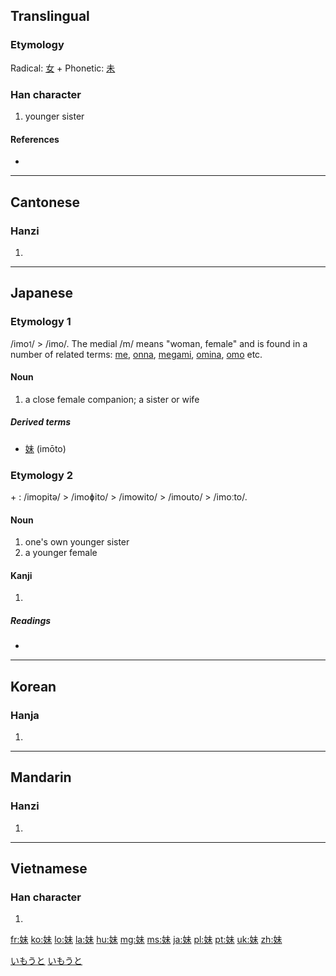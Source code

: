 {{also|妺}}
==Translingual==

===Etymology===
Radical: [[女]] + Phonetic: [[未]]

===Han character===
{{Han char|rn=38|rad=女|as=05|sn=8|four=4549<sub>0</sub>|canj=女十木 (VJD)|ids=⿰[[女]][[未]]}}

# younger sister

====References====
* {{Han ref|kx=0257.280|dkj=06138|dj=0522.230|hdz=21034.060|uh=59B9|ud=22969|bh=A966|bd=43366}}

----

==Cantonese==

===Hanzi===
{{yue-hanzi|jyut=|y=mui6}}

# {{defn|lang=yue|sort=女05}}

----

==Japanese==

===Etymology 1===
/imo<small>1</small>/ > /imo/. The medial /m/ means "woman, female" and is found in a number of related terms: [[女|me]], [[女|onna]], [[女神|megami]], [[嫗|omina]], [[母|omo]] etc.

====Noun====
{{ja-noun|k|hira=いも|rom=imo}}

# a close female companion; a sister or wife

=====Derived terms=====
* [[妹]] (imōto)

===Etymology 2===
{{term|妹|/imo<small>1</small>/}} + {{term|人|hi<small>1</small>to<small>2</small>/|person}}: /imopitə/ > /imoɸito/ > /imowito/ > /imouto/ > /imoːto/.

====Noun====
{{ja-noun|k|hira=いもうと|rom=imōto}}

# one's own younger sister
# a younger female

====Kanji====
{{ja-kanji|grade=2|rs=女05}}

# {{defn|lang=ja|sort=女05}}

=====Readings=====
* {{ja-readings|on=[[まい]] (mai)|kun=[[いもうと]] (imouto), [[いも]] (imo)}}

[[Category:1000 Japanese basic words|いもうと]]
[[Category:ja:Family|いもうと]]

----

==Korean==

===Hanja===
{{ko-hanja|hangeul=매|rv=mae|mr=mae}}

# {{defn|lang=ko|sort=女05}}

----

==Mandarin==

===Hanzi===
{{cmn-hanzi|pin=[[mèi]] ([[mei4]])|wg=mei<sup>4</sup>}}

# {{defn|lang=cmn|sort=女05}}

----

==Vietnamese==

===Han character===
{{vi-hantu|[[muội]]|rs=女05}}

# {{defn|lang=vi|sort=女05}}

[[fr:妹]]
[[ko:妹]]
[[lo:妹]]
[[la:妹]]
[[hu:妹]]
[[mg:妹]]
[[ms:妹]]
[[ja:妹]]
[[pl:妹]]
[[pt:妹]]
[[uk:妹]]
[[zh:妹]]